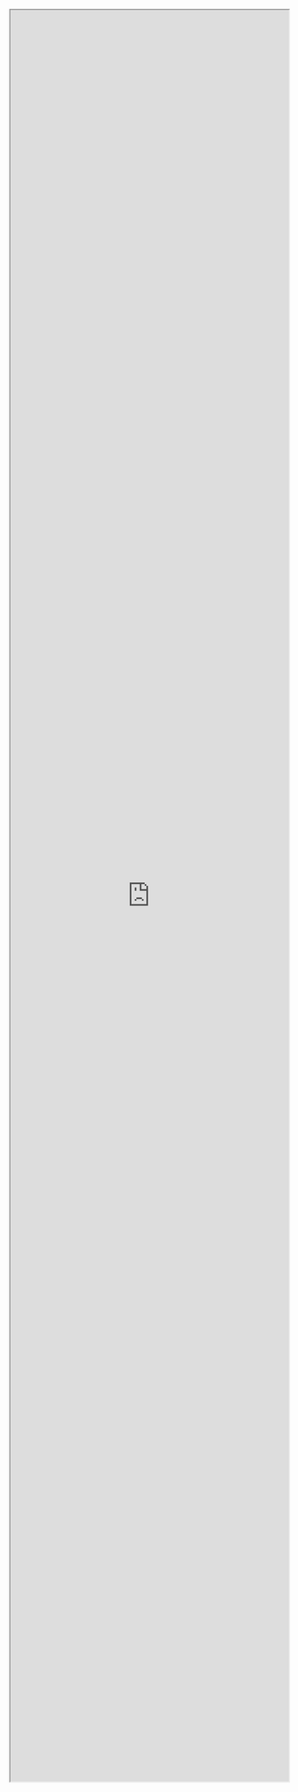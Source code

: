 
:::{.column-screen}

 <iframe src="https://ratnanil.shinyapps.io/shiny-species-richness/" title="Species Richness" style="width: 100%; height: 80vh">
 
 
 </iframe> 

:::